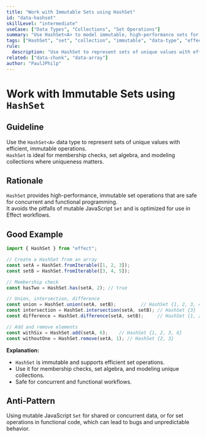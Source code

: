 ```yaml
---
title: "Work with Immutable Sets using HashSet"
id: "data-hashset"
skillLevel: "intermediate"
useCase: ["Data Types", "Collections", "Set Operations"]
summary: "Use HashSet<A> to model immutable, high-performance sets for efficient membership checks and set operations."
tags: ["HashSet", "set", "collection", "immutable", "data-type", "effect"]
rule:
  description: "Use HashSet to represent sets of unique values with efficient, immutable operations for membership, union, intersection, and difference."
related: ["data-chunk", "data-array"]
author: "PaulJPhilp"
---
```


# Work with Immutable Sets using `HashSet`

## Guideline

Use the `HashSet<A>` data type to represent sets of unique values with efficient, immutable operations.  
`HashSet` is ideal for membership checks, set algebra, and modeling collections where uniqueness matters.

## Rationale

`HashSet` provides high-performance, immutable set operations that are safe for concurrent and functional programming.  
It avoids the pitfalls of mutable JavaScript `Set` and is optimized for use in Effect workflows.

## Good Example

```typescript
import { HashSet } from "effect";

// Create a HashSet from an array
const setA = HashSet.fromIterable([1, 2, 3]);
const setB = HashSet.fromIterable([3, 4, 5]);

// Membership check
const hasTwo = HashSet.has(setA, 2); // true

// Union, intersection, difference
const union = HashSet.union(setA, setB);         // HashSet {1, 2, 3, 4, 5}
const intersection = HashSet.intersection(setA, setB); // HashSet {3}
const difference = HashSet.difference(setA, setB);     // HashSet {1, 2}

// Add and remove elements
const withSix = HashSet.add(setA, 6);    // HashSet {1, 2, 3, 6}
const withoutOne = HashSet.remove(setA, 1); // HashSet {2, 3}
```

**Explanation:**  
- `HashSet` is immutable and supports efficient set operations.
- Use it for membership checks, set algebra, and modeling unique collections.
- Safe for concurrent and functional workflows.

## Anti-Pattern

Using mutable JavaScript `Set` for shared or concurrent data, or for set operations in functional code, which can lead to bugs and unpredictable behavior.